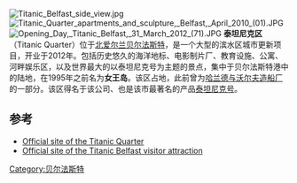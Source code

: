 {{Coord|54|36|24.51|N|5|54|20.84|W|display=title}}
[[File:Titanic_Belfast_side_view.jpg|thumb]]
[[File:Titanic_Quarter_apartments_and_sculpture,_Belfast,_April_2010_(01).JPG|thumb]]
[[File:Opening_Day,_Titanic_Belfast,_31_March_2012_(71).JPG|thumb]] 
'''泰坦尼克区'''（Titanic Quarter）位于[[北爱尔兰|北爱尔兰]][[贝尔法斯特|贝尔法斯特]]，是一个大型的滨水区城市更新项目，开业于2012年。包括历史悠久的海洋地标、电影制片厂、教育设施、公寓、河畔娱乐区，以及世界最大的以泰坦尼克号为主题的景点，集中于贝尔法斯特港中的陆地，在1995年之前名为'''女王岛'''。该区占地{{convert|185|acre|sing=on}}，此前曾为[[哈兰德与沃尔夫造船厂|哈兰德与沃尔夫造船厂]]的一部分。该区得名于该公司、也是该市最著名的产品[[泰坦尼克号|泰坦尼克号]]。

==参考==
{{reflist|35em}}
*[http://www.titanicquarter.com/ Official site of the Titanic Quarter] {{Wayback|url=http://www.titanicquarter.com/ |date=20140606214847 }}
*[http://www.titanicbelfast.com/ Official site of the Titanic Belfast visitor attraction] {{Wayback|url=http://www.titanicbelfast.com/ |date=20140531174319 }}
{{鐵達尼號}}
[[Category:贝尔法斯特|Category:贝尔法斯特]]